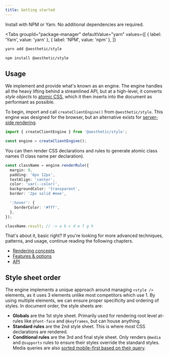 ```yaml
---
title: Getting started
---
```



Install with NPM or Yarn. No additional dependencies are required.

<Tabs
  groupId="package-manager"
  defaultValue="yarn"
  values={[
    { label: 'Yarn', value: 'yarn' },
    { label: 'NPM', value: 'npm' },
  ]}
>
  <TabItem value="yarn">

```bash
yarn add @aesthetic/style
```

  </TabItem>
  <TabItem value="npm">

```bash
npm install @aesthetic/style
```

  </TabItem>
</Tabs>

## Usage

We implement and provide what's known as an engine. The engine handles all the heavy lifting behind
a streamlined API, but at a high-level, it converts _style objects_ to
[atomic CSS](https://css-tricks.com/lets-define-exactly-atomic-css/), which it then inserts into the
document as performant as possible.

To begin, import and call `createClientEngine()` from `@aesthetic/style`. This engine was designed
for the browser, but an alternative exists for [server-side rendering](./ssr.md).

```ts
import { createClientEngine } from '@aesthetic/style';

const engine = createClientEngine();
```

You can then render CSS declarations and rules to generate atomic class names (1 class name per
declaration).

```ts
const className = engine.renderRule({
  margin: 0,
  padding: '6px 12px',
  textAlign: 'center',
  color: 'var(--color)',
  backgroundColor: 'transparent',
  border: '2px solid #eee',

  ':hover': {
    borderColor: '#fff',
  },
});

className.result; // -> a b c d e f g h
```

That's about it, basic right? If you're looking for more advanced techniques, patterns, and usage,
continue reading the following chapters.

- [Rendering concepts](./concepts.md)
- [Features & options](./options.md)
- [API](./api.md)

## Style sheet order

The engine implements a unique approach around managing `<style />` elements, as it uses 3 elements
unlike most competitors which use 1. By using multiple elements, we can ensure proper specificity
and ordering of styles. In document order, the style sheets are:

- **Globals** are the 1st style sheet. Primarily used for rendering root level at-rules like
  `@font-face` and `@keyframes`, but can house anything.
- **Standard rules** are the 2nd style sheet. This is where most CSS declarations are rendered.
- **Conditional rules** are the 3rd and final style sheet. Only renders `@media` and `@supports`
  rules to ensure their styles override the standard styles. Media queries are also
  [sorted mobile-first based on their query](https://www.npmjs.com/package/sort-css-media-queries).
